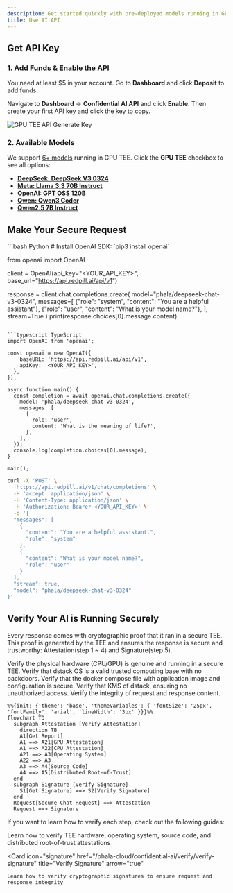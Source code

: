 ```yaml
---
description: Get started quickly with pre-deployed models running in GPU TEE with OpenAI-compatible interface.
title: Use AI API
---
```


## Get API Key

### 1. Add Funds & Enable the API

You need at least $5 in your account. Go to **Dashboard** and click **Deposit** to add funds.

Navigate to **Dashboard** → **Confidential AI API** and click **Enable**. Then create your first API key and click the key to copy.

<Frame>
    <img src="/images/confidential-ai/confidential-model/api-keys.png" alt="GPU TEE API Generate Key" />
</Frame>

### 2. Available Models

We support [6+ models](https://redpill.ai/models) running in GPU TEE. Click the **GPU TEE** checkbox to see all options:

* [**DeepSeek: DeepSeek V3 0324**](https://redpill.ai/models/phala/deepseek-chat-v3-0324)
* [**Meta: Llama 3.3 70B Instruct**](https://redpill.ai/models/phala/llama-3.3-70b-instruct)
* [**OpenAI: GPT OSS 120B**](https://redpill.ai/models/phala/gpt-oss-120b)
* [**Qwen: Qwen3 Coder**](https://redpill.ai/models/phala/qwen3-coder)
* [**Qwen2.5 7B Instruct**](https://redpill.ai/models/phala/qwen-2.5-7b-instruct)

## Make Your Secure Request

<CodeGroup>
```bash Python
# Install OpenAI SDK: `pip3 install openai`

from openai import OpenAI

client = OpenAI(api_key="<YOUR_API_KEY>", base_url="https://api.redpill.ai/api/v1")

response = client.chat.completions.create(
    model="phala/deepseek-chat-v3-0324",
    messages=[
        {"role": "system", "content": "You are a helpful assistant"},
        {"role": "user", "content": "What is your model name?"},
    ],
    stream=True
)
print(response.choices[0].message.content)
```

```typescript TypeScript
import OpenAI from 'openai';

const openai = new OpenAI({
    baseURL: 'https://api.redpill.ai/api/v1',
    apiKey: '<YOUR_API_KEY>',
  },
});

async function main() {
  const completion = await openai.chat.completions.create({
    model: 'phala/deepseek-chat-v3-0324',
    messages: [
      {
        role: 'user',
        content: 'What is the meaning of life?',
      },
    ],
  });
  console.log(completion.choices[0].message);
}

main();
```

```bash CLI
curl -X 'POST' \
  'https://api.redpill.ai/v1/chat/completions' \
  -H 'accept: application/json' \
  -H 'Content-Type: application/json' \
  -H 'Authorization: Bearer <YOUR_API_KEY>' \
  -d '{
  "messages": [
    {
      "content": "You are a helpful assistant.",
      "role": "system"
    },
    {
      "content": "What is your model name?",
      "role": "user"
    }
  ],
  "stream": true,
  "model": "phala/deepseek-chat-v3-0324"
}'
```
</CodeGroup>


## Verify Your AI is Running Securely

Every response comes with cryptographic proof that it ran in a secure TEE. This proof is generated by the TEE and ensures the response is secure and trustworthy: Attestation(step 1 ~ 4) and Signature(step 5).

<Steps>
  <Step title="TEE Hardware">
    Verify the physical hardware (CPU/GPU) is genuine and running in a secure TEE.
  </Step>
  <Step title="Operating System">
    Verify that dstack OS is a valid trusted computing base with no backdoors.
  </Step>
  <Step title="Source Code">
    Verify that the docker compose file with application image and configuration is secure.
  </Step>
  <Step title="Distributed Root-of-Trust">
    Verify that KMS of dstack, ensuring no unauthorized access.
  </Step>
  <Step title="Signature">
    Verify the integrity of request and response content.
  </Step>
</Steps>

```mermaid
%%{init: {'theme': 'base', 'themeVariables': { 'fontSize': '25px', 'fontFamily': 'arial', 'lineWidth': '3px' }}}%%
flowchart TD
  subgraph Attestation [Verify Attestation]
    direction TB
    A1[Get Report]
    A1 ==> A21[GPU Attestation]
    A1 ==> A22[CPU Attestation]
    A21 ==> A3[Operating System]
    A22 ==> A3
    A3 ==> A4[Source Code]
    A4 ==> A5[Distributed Root-of-Trust]
  end
  subgraph Signature [Verify Signature]
    S1[Get Signature] ==> S2[Verify Signature]
  end
  Request[Secure Chat Request] ==> Attestation
  Request ==> Signature
```
If you want to learn how to verify each step, check out the following guides:

<CardGroup cols={2}>
  <Card
    icon="shield-check"
    href="/phala-cloud/confidential-ai/verify/verify-attestation"
    title="Verify Attestation"
    arrow="true"
  >
    Learn how to verify TEE hardware, operating system, source code, and distributed root-of-trust attestations
  </Card>

  <Card
    icon="signature"
    href="/phala-cloud/confidential-ai/verify/verify-signature"
    title="Verify Signature"
    arrow="true"
  >
    Learn how to verify cryptographic signatures to ensure request and response integrity
  </Card>
</CardGroup>